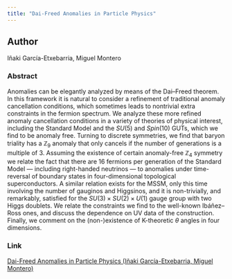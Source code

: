 ```yaml
---
title: "Dai-Freed Anomalies in Particle Physics"
---
```


## Author

Iñaki García-Etxebarria, Miguel Montero

### Abstract
Anomalies can be elegantly analyzed by means of the Dai–Freed theorem. In this framework it is natural to consider a refinement of traditional anomaly cancellation conditions, which sometimes leads to nontrivial extra constraints in the fermion spectrum. We analyze these more refined anomaly cancellation conditions in a variety of theories of physical interest, including the Standard Model and the $SU(5)$ and $Spin(10)$ GUTs, which we find to be anomaly free. Turning to discrete symmetries, we find that baryon triality has a $\mathbb{Z}_9$ anomaly that only cancels if the number of generations is a multiple of 3. Assuming the existence of certain anomaly-free $\mathbb{Z}_4$ symmetry we relate the fact that there are 16 fermions per generation of the Standard Model — including right-handed neutrinos — to anomalies under time-reversal of boundary states in four-dimensional topological superconductors. A similar relation exists for the MSSM, only this time involving the number of gauginos and Higgsinos, and it is non-trivially, and remarkably, satisfied for the $SU(3) \times SU(2) \times U(1)$ gauge group with two Higgs doublets. We relate the constraints we find to the well-known Ibáñez–Ross ones, and discuss the dependence on UV data of the construction. Finally, we comment on the (non-)existence of K-theoretic $\theta$ angles in four dimensions.

### Link

[Dai-Freed Anomalies in Particle Physics (Iñaki García-Etxebarria, Miguel Montero)](https://arxiv.org/abs/1808.00009)
